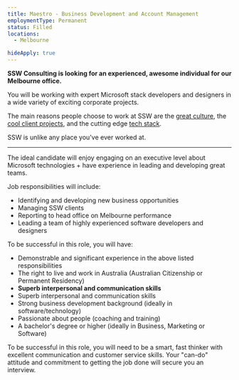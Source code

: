 ---
title: Maestro - Business Development and Account Management
employmentType: Permanent
status: Filled
locations: 
  - Melbourne

hideApply: true
---
        
**SSW Consulting is looking for an experienced, awesome individual for our Melbourne office.**


You will be working with expert Microsoft stack developers and designers in a wide variety of exciting corporate projects.  

 The main reasons people choose to work at SSW are the [great culture](https://www.ssw.com.au/ssw/Company/Culture), the [cool client projects](https://www.ssw.com.au/ssw/Company/Clients), and the cutting edge [tech stack](https://www.ssw.com.au/ssw/Consulting/Default.aspx).  

 SSW is unlike any place you've ever worked at.




---


The ideal candidate will enjoy engaging on an executive level about Microsoft technologies + have experience in leading and developing great teams.


Job responsibilities will include:


* Identifying and developing new business opportunities
* Managing SSW clients
* Reporting to head office on Melbourne performance
* Leading a team of highly experienced software developers and designers


To be successful in this role, you will have:


* Demonstrable and significant experience in the above listed responsibilities
* The right to live and work in Australia (Australian Citizenship or Permanent Residency)
* **Superb interpersonal and communication skills**
* Superb interpersonal and communication skills
* Strong business development background (ideally in software/technology)
* Passionate about people (coaching and training)
* A bachelor's degree or higher (ideally in Business, Marketing or Software)


To be successful in this role, you will need to be a smart, fast thinker with excellent communication and customer service skills. Your "can-do" attitude and commitment to getting the job done will secure you an interview.



